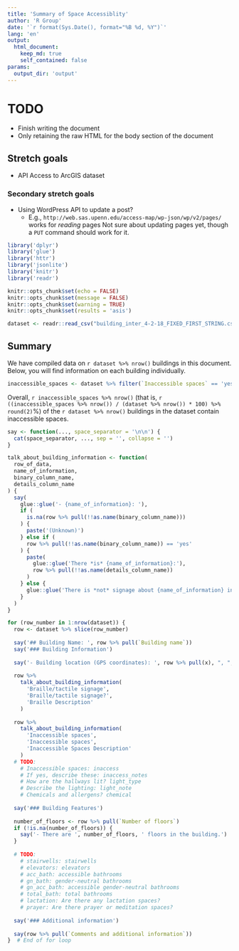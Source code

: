 ```yaml
---
title: 'Summary of Space Accessiblity'
author: 'R Group'
date: '`r format(Sys.Date(), format="%B %d, %Y")`'
lang: 'en'
output: 
  html_document:
    keep_md: true
    self_contained: false
params: 
  output_dir: 'output'
---
```


<!-- This can be viewed, e.g., at 
https://rawgit.com/publicus/upenn-accessible-spaces-dynamic-report/master/Example.html
-->

# TODO

- Finish writing the document
- Only retaining the raw HTML for the body section of the document

## Stretch goals

- API Access to ArcGIS dataset

### Secondary stretch goals

- Using WordPress API to update a post?
  - E.g., `http://web.sas.upenn.edu/access-map/wp-json/wp/v2/pages/` works for *reading* pages Not sure about updating pages yet, though a `PUT` command should work for it.

```r
library('dplyr')
library('glue')
library('httr')
library('jsonlite')
library('knitr')
library('readr')

knitr::opts_chunk$set(echo = FALSE)
knitr::opts_chunk$set(message = FALSE)
knitr::opts_chunk$set(warning = TRUE)
knitr::opts_chunk$set(results = 'asis')
```

```r
dataset <- readr::read_csv("building_inter_4-2-18_FIXED_FIRST_STRING.csv")
```

## Summary

We have compiled data on `r dataset %>% nrow()` buildings in this document. Below, you will find information on each building individually.

```r
inaccessible_spaces <- dataset %>% filter(`Inaccessible spaces` == 'yes')
```

Overall, `r inaccessible_spaces %>% nrow()` (that is, `r ((inaccessible_spaces %>% nrow()) / (dataset %>% nrow()) * 100) %>% round(2)`%) of the `r dataset %>% nrow()` buildings in the dataset contain inaccessible spaces.

```r
say <- function(..., space_separator = '\n\n') {
  cat(space_separator, ..., sep = '', collapse = '')
}

talk_about_building_information <- function(
  row_of_data,
  name_of_information,
  binary_column_name,
  details_column_name
) {
  say(
    glue::glue('- {name_of_information}: '),
    if (
      is.na(row %>% pull(!!as.name(binary_column_name)))
    ) {
      paste('(Unknown)')
    } else if (
      row %>% pull(!!as.name(binary_column_name)) == 'yes'
    ) {
      paste(
        glue::glue('There *is* {name_of_information}:'),
        row %>% pull(!!as.name(details_column_name))
      )
    } else {
      glue::glue('There is *not* signage about {name_of_information} in this building.')
    }
  )
}

for (row_number in 1:nrow(dataset)) {
  row <- dataset %>% slice(row_number)
  
  say('## Building Name: ', row %>% pull(`Building name`))
  say('### Building Information')
  
  say('- Building location (GPS coordinates): ', row %>% pull(x), ", ", row %>% pull(y))
  
  row %>% 
    talk_about_building_information(
      'Braille/tactile signage',
      'Braille/tactile signage?',
      'Braille Description'
    )
  
  row %>% 
    talk_about_building_information(
      'Inaccessible spaces',
      'Inaccessible spaces',
      'Inaccessible Spaces Description'
    )
  # TODO:
    # Inaccessible spaces: inaccess
    # If yes, describe these: inaccess_notes
    # How are the hallways lit? light_type
    # Describe the lighting: light_note
    # Chemicals and allergens? chemical
  
  say('### Building Features')
  
  number_of_floors <- row %>% pull(`Number of floors`)
  if (!is.na(number_of_floors)) {
    say('- There are ', number_of_floors, ' floors in the building.')
  }
  
  # TODO:
    # stairwells: stairwells
    # elevators: elevators
    # acc_bath: accessible bathrooms
    # gn_bath: gender-neutral bathrooms
    # gn_acc_bath: accessible gender-neutral bathrooms
    # total_bath: total bathrooms
    # lactation: Are there any lactation spaces? 
    # prayer: Are there prayer or meditation spaces?
  
  say('### Additional information')
  
  say(row %>% pull(`Comments and additional information`))
}  # End of for loop
```
